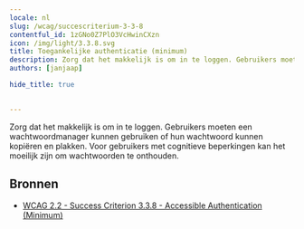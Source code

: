 ```yaml
---
locale: nl
slug: /wcag/succescriterium-3-3-8
contentful_id: 1zGNo0Z7PlO3VcHwinCXzn
icon: /img/light/3.3.8.svg
title: Toegankelijke authenticatie (minimum)
description: Zorg dat het makkelijk is om in te loggen. Gebruikers moeten een wachtwoordmanager kunnen gebruiken of hun wachtwoord kunnen kopiëren en plakken. Voor gebruikers met  cognitieve beperkingen kan het moeilijk zijn om wachtwoorden te onthouden.
authors: [janjaap]

hide_title: true

	
---
```


<Hero
  title="Toegankelijke authenticatie (minimum)"
  icon="/img/light/3.3.8.svg"
  prefix="Succescriterium 3.3.8"
  suffix="Niveau AA"
/>

Zorg dat het makkelijk is om in te loggen. Gebruikers moeten een wachtwoordmanager kunnen gebruiken of hun wachtwoord kunnen kopiëren en plakken. Voor gebruikers met  cognitieve beperkingen kan het moeilijk zijn om wachtwoorden te onthouden.

## Bronnen

- [WCAG 2.2 - Success Criterion 3.3.8 - Accessible Authentication (Minimum)](https://www.w3.org/TR/WCAG22/#accessible-authentication-minimum)